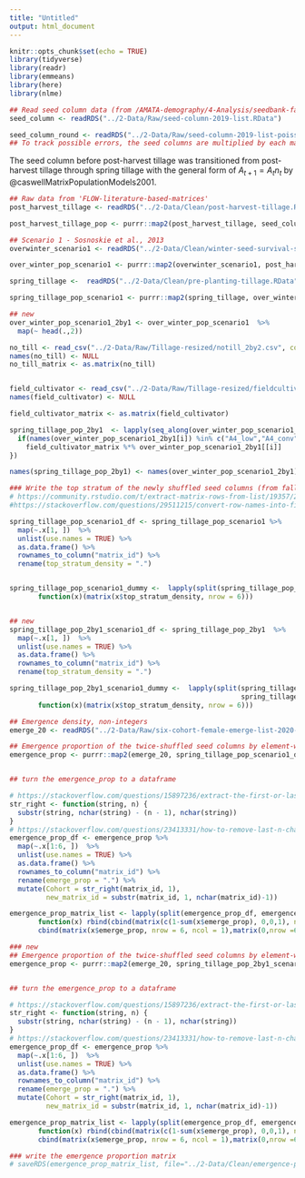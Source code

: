 ```yaml
---
title: "Untitled"
output: html_document
---
```


```r
knitr::opts_chunk$set(echo = TRUE)
library(tidyverse)
library(readr)
library(emmeans)
library(here)
library(nlme)
```


```r
## Read seed column data (from /AMATA-demography/4-Analysis/seedbank-fates-2014-through-2019.Rmd) 
seed_column <- readRDS("../2-Data/Raw/seed-column-2019-list.RData")

seed_column_round <- readRDS("../2-Data/Raw/seed-column-2019-list-poisson.RData")
## To track possible errors, the seed columns are multiplied by each matrix step-by-step
```

The seed column before post-harvest tillage was transitioned from post-harvest tillage through spring tillage with the general form of $A_{t+1} = A_tn_t$ by @caswellMatrixPopulationModels2001.  

```r
## Raw data from 'FLOW-literature-based-matrices'
post_harvest_tillage <- readRDS("../2-Data/Clean/post-harvest-tillage.RData")

post_harvest_tillage_pop <- purrr::map2(post_harvest_tillage, seed_column, `%*%`)
```

```r
## Scenario 1 - Sosnoskie et al., 2013
overwinter_scenario1 <- readRDS("../2-Data/Clean/winter-seed-survival-scenario1.RData")

over_winter_pop_scenario1 <- purrr::map2(overwinter_scenario1, post_harvest_tillage_pop, `%*%`)
```

```r
spring_tillage <-  readRDS("../2-Data/Clean/pre-planting-tillage.RData")

spring_tillage_pop_scenario1 <- purrr::map2(spring_tillage, over_winter_pop_scenario1, `%*%`)

## new
over_winter_pop_scenario1_2by1 <- over_winter_pop_scenario1  %>%
  map(~ head(.,2))

no_till <- read_csv("../2-Data/Raw/Tillage-resized/notill_2by2.csv", col_names = FALSE, show_col_types = FALSE)
names(no_till) <- NULL
no_till_matrix <- as.matrix(no_till)


field_cultivator <- read_csv("../2-Data/Raw/Tillage-resized/fieldcultivator_2by2.csv", col_names = FALSE, show_col_types = FALSE)
names(field_cultivator) <- NULL

field_cultivator_matrix <- as.matrix(field_cultivator)

spring_tillage_pop_2by1  <- lapply(seq_along(over_winter_pop_scenario1_2by1), function(i){
  if(names(over_winter_pop_scenario1_2by1[i]) %in% c("A4_low","A4_conv")) no_till_matrix %*% over_winter_pop_scenario1_2by1[[i]] else
    field_cultivator_matrix %*% over_winter_pop_scenario1_2by1[[i]]
})

names(spring_tillage_pop_2by1) <- names(over_winter_pop_scenario1_2by1)
```

```r

### Write the top stratum of the newly shuffled seed columns (from fall tillage through spring tillage) into a dummy matrix
# https://community.rstudio.com/t/extract-matrix-rows-from-list/19357/2
#https://stackoverflow.com/questions/29511215/convert-row-names-into-first-column

spring_tillage_pop_scenario1_df <- spring_tillage_pop_scenario1 %>%
  map(~.x[1, ])  %>% 
  unlist(use.names = TRUE) %>%
  as.data.frame() %>%
  rownames_to_column("matrix_id") %>% 
  rename(top_stratum_density = ".")


spring_tillage_pop_scenario1_dummy <-  lapply(split(spring_tillage_pop_scenario1_df, spring_tillage_pop_scenario1_df$matrix_id),
       function(x)(matrix(x$top_stratum_density, nrow = 6)))


## new
spring_tillage_pop_2by1_scenario1_df <- spring_tillage_pop_2by1  %>%
  map(~.x[1, ])  %>% 
  unlist(use.names = TRUE) %>%
  as.data.frame() %>%
  rownames_to_column("matrix_id") %>% 
  rename(top_stratum_density = ".")

spring_tillage_pop_2by1_scenario1_dummy <-  lapply(split(spring_tillage_pop_2by1_scenario1_df,
                                                         spring_tillage_pop_2by1_scenario1_df$matrix_id),
       function(x)(matrix(x$top_stratum_density, nrow = 6)))
```

```r
## Emergence density, non-integers
emerge_20 <- readRDS("../2-Data/Raw/six-cohort-female-emerge-list-2020-raw.RData")
```

```r
## Emergence proportion of the twice-shuffled seed columns by element-wise division
emergence_prop <- purrr::map2(emerge_20, spring_tillage_pop_scenario1_dummy, `/`)


## turn the emergence_prop to a dataframe 

# https://stackoverflow.com/questions/15897236/extract-the-first-or-last-n-characters-of-a-string
str_right <- function(string, n) {
  substr(string, nchar(string) - (n - 1), nchar(string))
}
# https://stackoverflow.com/questions/23413331/how-to-remove-last-n-characters-from-every-element-in-the-r-vector
emergence_prop_df <- emergence_prop %>%
  map(~.x[1:6, ])  %>% 
  unlist(use.names = TRUE) %>%
  as.data.frame() %>%
  rownames_to_column("matrix_id") %>% 
  rename(emerge_prop = ".") %>%
  mutate(Cohort = str_right(matrix_id, 1),
         new_matrix_id = substr(matrix_id, 1, nchar(matrix_id)-1))

emergence_prop_matrix_list <- lapply(split(emergence_prop_df, emergence_prop_df$new_matrix_id),
       function(x) rbind(cbind(matrix(c(1-sum(x$emerge_prop), 0,0,1), nrow = 2, byrow = TRUE), matrix(0,nrow = 2, ncol = 6)),
       cbind(matrix(x$emerge_prop, nrow = 6, ncol = 1),matrix(0,nrow =6, ncol=7))))
```

```r
### new 
## Emergence proportion of the twice-shuffled seed columns by element-wise division
emergence_prop <- purrr::map2(emerge_20, spring_tillage_pop_2by1_scenario1_dummy, `/`)


## turn the emergence_prop to a dataframe 

# https://stackoverflow.com/questions/15897236/extract-the-first-or-last-n-characters-of-a-string
str_right <- function(string, n) {
  substr(string, nchar(string) - (n - 1), nchar(string))
}
# https://stackoverflow.com/questions/23413331/how-to-remove-last-n-characters-from-every-element-in-the-r-vector
emergence_prop_df <- emergence_prop %>%
  map(~.x[1:6, ])  %>% 
  unlist(use.names = TRUE) %>%
  as.data.frame() %>%
  rownames_to_column("matrix_id") %>% 
  rename(emerge_prop = ".") %>%
  mutate(Cohort = str_right(matrix_id, 1),
         new_matrix_id = substr(matrix_id, 1, nchar(matrix_id)-1))

emergence_prop_matrix_list <- lapply(split(emergence_prop_df, emergence_prop_df$new_matrix_id),
       function(x) rbind(cbind(matrix(c(1-sum(x$emerge_prop), 0,0,1), nrow = 2, byrow = TRUE), matrix(0,nrow = 2, ncol = 6)),
       cbind(matrix(x$emerge_prop, nrow = 6, ncol = 1),matrix(0,nrow =6, ncol=7))))

### write the emergence proportion matrix
# saveRDS(emergence_prop_matrix_list, file="../2-Data/Clean/emergence-prop-scenario1.RData")
```
